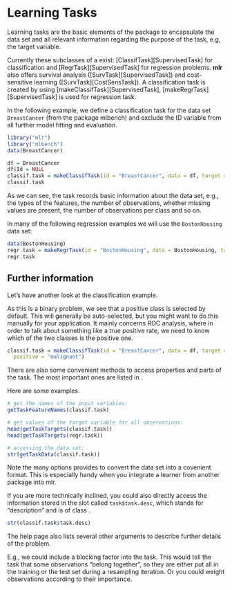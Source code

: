 Learning Tasks
==============

Learning tasks are the basic elements of the package to encapsulate the
data set and all relevant information regarding the purpose of the
task, e.g, the target variable.

Currently these subclasses of a \man[SupervisedTask] exist: \man2[ClassifTask][SupervisedTask] for classification and \man2[RegrTask][SupervisedTask] for regression problems.
**mlr** also offers survival analysis (\man2[SurvTask][SupervisedTask]) and cost-sensitive learning (\man2[SurvTask][CostSensTask]).
A classification task is created by using \man2[makeClassifTask][SupervisedTask],
\man2[makeRegrTask][SupervisedTask] is used for regression task.

In the following example, we define a classification task for the data
set ``BreastCancer`` (from the package mlbench) and exclude the ID
variable from all further model fitting and evaluation.

```r
library("mlr")
library("mlbench")
data(BreastCancer)

df = BreastCancer
df$Id = NULL
classif.task = makeClassifTask(id = "BreastCancer", data = df, target = "Class")
classif.task
```

As we can see, the task records basic information about the data set,
e.g., the types of the features, the number of observations, whether
missing values are present, the number of observations per class and so on.


In many of the following regression examples we will use the ``BostonHousing`` data set:

```r
data(BostonHousing)
regr.task = makeRegrTask(id = "BostonHousing", data = BostonHousing, target = "medv")
regr.task
```

Further information
-------------------

Let's have another look at the classification example.

As this is a binary problem, we see that a positive class is selected
by default. This will generally be auto-selected, but you might
want to do this manually for your application. It mainly concerns ROC analysis, where in order
to talk about something like a true positive rate, we need to know which of the two classes is the positive
one.

```r
classif.task = makeClassifTask(id = "BreastCancer", data = df, target = "Class",
  positive = "malignant")
```

There are also some convenient methods to access properties and parts of the task.
The most important ones are listed in \man[SupervisedTask].

Here are some examples.


```r
# get the names of the input variables:
getTaskFeatureNames(classif.task)

# get values of the target variable for all observations:
head(getTaskTargets(classif.task))
head(getTaskTargets(regr.task))

# accessing the data set:
str(getTaskData(classif.task))
```

Note the many options \man[getTaskData] provides to convert the data set into a covenient format.
This is especially handy when you integrate a learner from another package into mlr.

If you are more technically inclined, you could also directly access
the information stored in the slot called `task$task.desc`,
which stands for "description" and is of class \man[TaskDesc].

```r
str(classif.task$task.desc)
```

The \man[SupervisedTask] help page also lists several other arguments
to describe further details of the problem.

E.g., we could include a blocking factor into the task.
This would tell the task that some observations "belong together", so they are either put all
in the training or the test set during a resampling iteration.
Or you could weight observations according to their importance.

